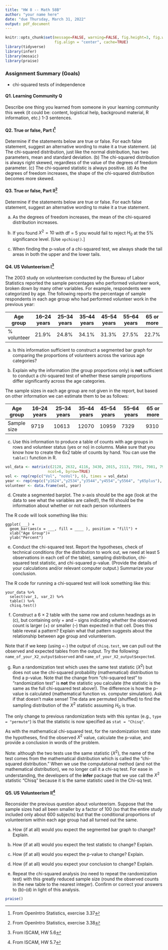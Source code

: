```yaml
---
title: "HW 8 -- Math 58B"
author: "your name here"
date: "due Thursday, March 31, 2022"
output: pdf_document
---
```



```r
knitr::opts_chunk$set(message=FALSE, warning=FALSE, fig.height=3, fig.width=5, 
                      fig.align = "center", cache=TRUE)
library(tidyverse)
library(infer)
library(mosaic)
library(praise)
```


### Assignment Summary (Goals)
* chi-squared tests of independence


#### Q1. Learning Community Q
Describe one thing you learned from someone in your learning community this week (it could be: content, logistical help, background material, R information, etc.)  1-3 sentences.


#### Q2. True or false, Part I^[From OpenIntro Statistics, exercise 3.37] 
Determine if the statements below are true or false. For each false
statement, suggest an alternative wording to make it a true statement.
(a) The chi-squared distribution, just like the normal distribution, has two parameters, mean and standard deviation.
(b) The chi-squared distribution is always right skewed, regardless of the value of the degrees of freedom parameter.
(c) The chi-squared statistic is always positive.
(d) As the degrees of freedom increases, the shape of the chi-squared distribution becomes more skewed.


#### Q3. True or false, Part II^[From OpenIntro Statistics, exercise 3.38] 

Determine if the statements below are true or false. For each false statement, suggest an alternative wording to make it a true statement.

(a) As the degrees of freedom increases, the mean of the chi-squared distribution increases.

(b) If you found $X^2 = 10$ with df = 5 you would fail to reject $H_0$ at the 5% significance level.  [Use `xpchisq()`.]

(c) When finding the p-value of a chi-squared test, we always shade the tail areas in both the upper and the lower tails.


#### Q4. US Volunteerism I^[From ISCAM, HW 5.6] 

The 2003 study on volunteerism conducted by the Bureau of Labor Statistics reported the sample percentages who performed volunteer work, broken down by many other variables.  For example, respondents were categorized by age.  The following reports the percentage of sample respondents in each age group who had performed volunteer work in the previous year:  

| Age group   | 16–24 years | 25–34 years | 35–44 years | 45–54 years | 55–64 years | 65 or more |
|-------------|-------------|-------------|-------------|-------------|-------------|------------|
| % volunteer | 21.9%       | 24.8%       | 34.1%       | 31.3%       | 27.5%       | 22.7%      |


(a)	Is this information sufficient to construct a segmented bar graph for comparing the proportions of volunteers across the various age categories? 

(b)	Explain why the information (the group proportions only) is **not** sufficient to conduct a chi-squared test of whether these sample proportions differ significantly across the age categories.  


The sample sizes in each age group are not given in the report, but based on other information we can estimate them to be as follows:  


| Age group   | 16–24 years | 25–34 years | 35–44 years | 45–54 years | 55–64 years | 65 or more |
|-------------|--------------|---------------|-------------|-------------|---------------|------------|
| Sample size | 9719        | 10613       | 12070      | 10959      | 7329          | 9310      |

(c)	Use this information to produce a table of counts with age groups in rows and volunteer status (yes or no) in columns.  Make sure that you know how to create the 6x2 table of counts by hand.  You can use the `table()` function in R.


```r
vol_data <- matrix(c(2128, 2632, 4116, 3430, 2015, 2113, 7591, 7981, 7954, 7529, 5314, 7197), 
                   ncol=6, byrow=TRUE)
vol <- rep(rep(c("Vol", "noVol"), 6), times = vol_data)
year <- rep(rep(c("y1624","y2534","y3544","y4554","y5564", "y65plus"), each = 2), times = vol_data)
volunteer <- data.frame(vol, year)
```



(d) Create a segmented barplot.  The x-axis should be the age (look at the data to see what the variables are called!), the fill should be the information about whether or not each person volunteers

The R code will look something like this:

```
ggplot(___) +
  geom_bar(aes(x = ___, fill = ____ ), position = "fill") +
  xlab("Age Group")+
  ylab("Percent")
```


(e)	Conduct the chi-squared test.  Report the hypotheses, check of technical conditions (for the distribution to work out, we need at least 5 observations in each cell of the table), sampling distribution, chi-squared test statistic, and chi-squared p-value.  (Provide the details of your calculations and/or relevant computer output.)  Summarize your conclusion.  

The R code for running a chi-squared test will look something like this:

```
your_data %>%
  select(var_1, var_2) %>%
  table() %>%
  chisq.test()
```


(f)	Construct a 6 $\times$ 2 table with the same row and column headings as in (c), but containing only + and – signs indicating whether the observed count is larger (+) or smaller (–) than expected in that cell.  Does this table reveal a pattern?  Explain what that pattern suggests about the relationship between age group and volunteerism.  

Note that if we keep (using `<-`) the output of `chisq.test`, we can pull out the observed and expected tables from the output.  Try the following: `name_of_your_X2_output$observed` and `name_of_your_X2_output$expected`.


(g)  Run a randomization test which uses the same test statistic ($X^2$) but does not use the chi-squared probability (mathematical) distribution to find a p-value.  Note that the change from "chi-squared test" to "randomization test" is **not** the statistic you calculate (the statistic is the same as the full chi-squared test above!). The difference is how the p-value is calculated (mathematical function vs. computer simulation).  Ask if that doesn't make sense!  The data are permuted (shuffled) to find the sampling distribution of the $X^2$ statistic assuming $H_0$ is true.


The only change to previous randomization tests with this syntax (e.g., `type = "permute"`) is that the statistic is now specified as `stat = "Chisq"`.

As with the mathematical chi-squared test, for the randomization test: state the hypotheses, find the observed $X^2$ value, calculate the p-value, and provide a conclusion in words of the problem.

Note: although the two tests use the same statistic ($X^2$), the name of the test comes from the mathematical distribution which is called the "chi-squared distribution."  When we use the computational method (and not the mathematical distribution), we no longer call it a chi-sq test.  For ease in understanding, the developers of the **infer** package that we use call the $X^2$ statistic "Chisq" because it is the same statistic used in the Chi-sq test.


#### Q5. US Volunteerism II^[From ISCAM, HW 5.7] 

Reconsider the previous question about volunteerism.  Suppose that the sample sizes had all been smaller by a factor of 100 (so that the entire study included only about 600 subjects) but that the conditional proportions of volunteerism within each age group had all turned out the same.   

(a)	How (if at all) would you expect the segmented bar graph to change?  Explain.


(b)	How (if at all) would you expect the test statistic to change?  Explain.  


(c)	How (if at all) would you expect the p-value to change?  Explain. 


(d)	How (if at all) would you expect your conclusion to change?  Explain.  

(e)	Repeat the chi-squared analysis (no need to repeat the randomization test) with this greatly reduced sample size (round the observed counts in the new table to the nearest integer).  Confirm or correct your answers to (b)–(d) in light of this analysis.  

```r
praise()
```
